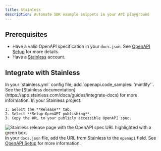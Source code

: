 ```yaml
---
title: Stainless
description: Automate SDK example snippets in your API playground
---
```


## Prerequisites

* Have a valid OpenAPI specification in your `docs.json`. See [OpenAPI Setup](/api-playground/openapi/setup) for more details.
* Have a [Stainless](https://app.stainless.com) account.

## Integrate with Stainless

<Steps>
  <Step title="Set up OpenAPI decoration in Stainless.">
    In your `stainless.yml` config file, add `openapi.code_samples: 'mintlify'`. See the [Stainless documentation](https://app.stainless.com/docs/guides/integrate-docs) for more information.
  </Step>
  <Step title="Get the URL to your OpenAPI spec.">
    In your Stainless project:
    
    1. Select the **Release** tab.
    2. Select **Setup OpenAPI publishing**.
    3. Copy the URL to your publicly accessible OpenAPI spec.

   <img
   src="/images/stainless-public-OpenAPI-spec.png"
   alt="Stainless release page with the OpenAPI spec URL highlighted with a green box."
   />
  </Step>
  <Step title="Add your OpenAPI spec URL to your `docs.json`.">
    In your `docs.json` file, add the URL from Stainless to the `openapi` field. See [OpenAPI Setup](/api-playground/openapi/setup) for more information.
  </Step>
</Steps>
